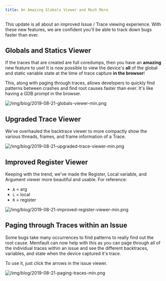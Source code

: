 ```yaml
---
title: An Amazing Globals Viewer and Much More
---
```


This update is all about an improved Issue / Trace viewing experience. With
these new features, we are confident you'll be able to track down bugs faster
than ever.

<!-- truncate -->

## Globals and Statics Viewer

If the traces that are created are full coredumps, then you have an **amazing**
new feature to use! It is now possible to view the device's **all** of the
global and static variable state at the time of trace capture **in the
browser**!

This, along with paging through traces, allows developers to quickly find
patterns between crashes and find root causes faster than ever. It's like having
a GDB prompt in the browser.

![/img/blog/2019-08-21-globals-viewer-min.png](/img/blog/2019-08-21-globals-viewer-min.png)

## Upgraded Trace Viewer

We've overhauled the backtrace viewer to more compactly show the various
threads, frames, and frame information of a Trace.

![/img/blog/2019-08-21-upgraded-trace-viewer-min.png](/img/blog/2019-08-21-upgraded-trace-viewer-min.png)

## Improved Register Viewer

Keeping with the trend, we've made the Register, Local variable, and Argument
viewer more beautiful and usable. For reference:

- `A` = arg
- `L` = local
- `R` = register

![/img/blog/2019-08-21-improved-register-viewer-min.png](/img/blog/2019-08-21-improved-register-viewer-min.png)

## Paging through Traces within an Issue

Some bugs take many occurrences to find patterns to really find out the root
cause. Memfault can now help with this as you can page through all of the
individual traces within an issue and see the different backtraces, variables,
and state when the device captured it's trace.

To use it, just click the arrows in the issue viewer.

![/img/blog/2019-08-21-paging-traces-min.png](/img/blog/2019-08-21-paging-traces-min.png)
